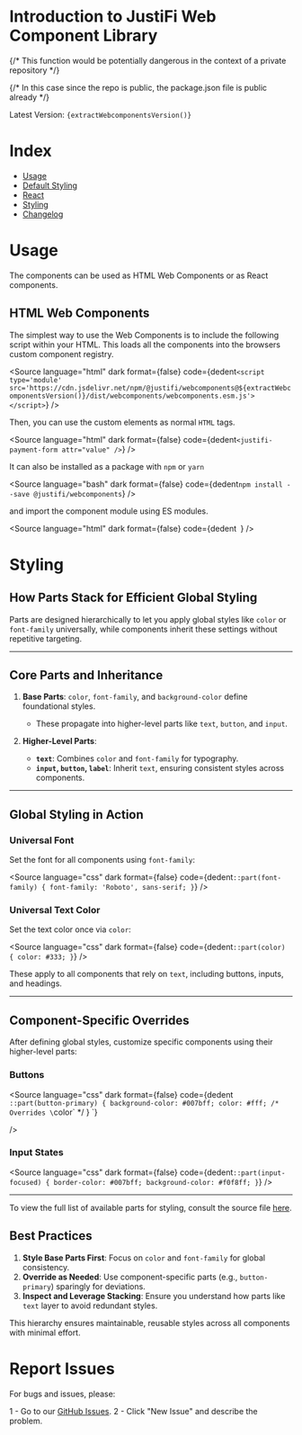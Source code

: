 
<Meta title="Introduction" />

# Introduction to JustiFi Web Component Library

{/* This function would be potentially dangerous in the context of a private repository */}

{/* In this case since the repo is public, the package.json file is public already */}

Latest Version: <code>{extractWebcomponentsVersion()}</code>

# Index

- [Usage](#usage)
- [Default Styling](#default-styling)
- [React](#react)
- [Styling](#styling)
- [Changelog](/docs/changelog--docs)

# Usage

The components can be used as HTML Web Components or as React components.

## HTML Web Components

The simplest way to use the Web Components is to include the following script within your HTML. This loads all the components into the browsers custom component registry.

<Source
  language="html"
  dark
  format={false}
  code={dedent`
    <script type='module' src='https://cdn.jsdelivr.net/npm/@justifi/webcomponents@${extractWebcomponentsVersion()}/dist/webcomponents/webcomponents.esm.js'></script>
  `}
/>

Then, you can use the custom elements as normal `HTML` tags.

<Source
  language="html"
  dark
  format={false}
  code={dedent`
    <justifi-payment-form attr="value" />
  `}
/>

It can also be installed as a package with `npm` or `yarn`

<Source
  language="bash"
  dark
  format={false}
  code={dedent`
    npm install --save @justifi/webcomponents
  `}
/>

and import the component module using ES modules.

<Source
  language="html"
  dark
  format={false}
  code={dedent`
  `}
/>

# Styling

## How Parts Stack for Efficient Global Styling

Parts are designed hierarchically to let you apply global styles like `color` or `font-family` universally, while components inherit these settings without repetitive targeting.

---

## Core Parts and Inheritance

1. **Base Parts**: `color`, `font-family`, and `background-color` define foundational styles.

   - These propagate into higher-level parts like `text`, `button`, and `input`.

2. **Higher-Level Parts**:
   - **`text`**: Combines `color` and `font-family` for typography.
   - **`input`, `button`, `label`**: Inherit `text`, ensuring consistent styles across components.

---

## Global Styling in Action

### Universal Font

Set the font for all components using `font-family`:

<Source
  language="css"
  dark
  format={false}
  code={dedent`
      ::part(font-family) {
        font-family: 'Roboto', sans-serif;
      }
      `}
/>

### Universal Text Color

Set the text color once via `color`:

<Source
  language="css"
  dark
  format={false}
  code={dedent`
      ::part(color) {
        color: #333;
      }
      `}
/>

These apply to all components that rely on `text`, including buttons, inputs, and headings.

---

## Component-Specific Overrides

After defining global styles, customize specific components using their higher-level parts:

### Buttons

<Source
  language="css"
  dark
  format={false}
  code={dedent`
      ::part(button-primary) {
        background-color: #007bff;
        color: #fff; /* Overrides \`color\` */
      }
      `}

/>

### Input States

<Source
  language="css"
  dark
  format={false}
  code={dedent`
    ::part(input-focused) {
      border-color: #007bff;
      background-color: #f0f8ff;
    }
    `}
/>

---

To view the full list of available parts for styling, consult the source file [here](https://github.com/justifi-tech/web-component-library/blob/main/packages/webcomponents/src/styles/parts.ts).

## Best Practices

1.  **Style Base Parts First**: Focus on `color` and `font-family` for global consistency.
2.  **Override as Needed**: Use component-specific parts (e.g., `button-primary`) sparingly for deviations.
3.  **Inspect and Leverage Stacking**: Ensure you understand how parts like `text` layer to avoid redundant styles.

This hierarchy ensures maintainable, reusable styles across all components with minimal effort.

# Report Issues

For bugs and issues, please:

1 - Go to our [GitHub Issues](https://github.com/justifi-tech/web-component-library/issues).
2 - Click "New Issue" and describe the problem.

```

```
